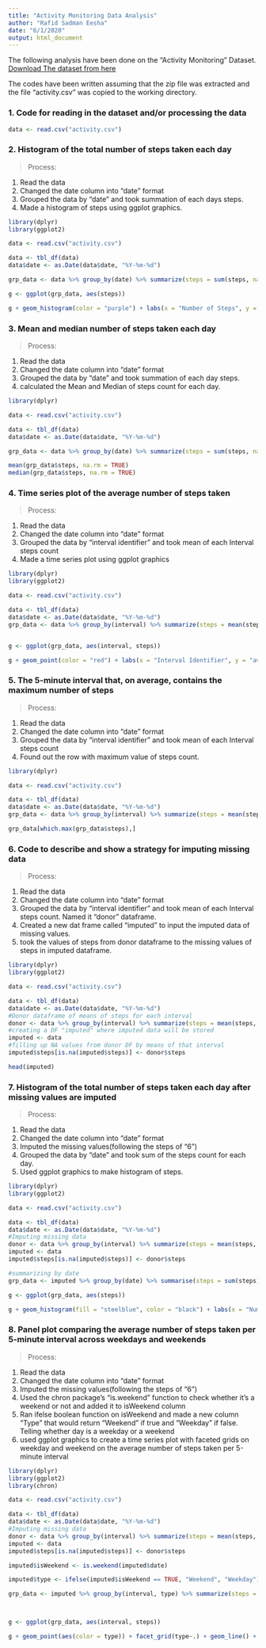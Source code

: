 ---
title: "Activity Monitoring Data Analysis"
author: "Rafid Sadman Eesha"
date: "6/1/2020"
output: html_document
---
The following analysis have been done on the "Activity Monitoring" Dataset. 
[Download The dataset from here](https://d396qusza40orc.cloudfront.net/repdata%2Fdata%2Factivity.zip)

The codes have been written assuming that the zip file was extracted and the file "activity.csv" was copied to the working directory.

### 1. Code for reading in the dataset and/or processing the data

```{r, echo=TRUE}
data <- read.csv("activity.csv")
```

### 2. Histogram of the total number of steps taken each day
> Process: 

1. Read the data
2. Changed the date column into "date" format
3. Grouped the data by "date" and took summation of each days steps.
4. Made a histogram of steps using ggplot graphics.

```{r, echo=TRUE}
library(dplyr)
library(ggplot2)

data <- read.csv("activity.csv")

data <- tbl_df(data)
data$date <- as.Date(data$date, "%Y-%m-%d")

grp_data <- data %>% group_by(date) %>% summarize(steps = sum(steps, na.rm = TRUE))

g <- ggplot(grp_data, aes(steps))

g + geom_histogram(color = "purple") + labs(x = "Number of Steps", y = "Days Count", title ="Steps each day Histogram")

```

### 3. Mean and median number of steps taken each day
>Process:

1. Read the data
2. Changed the date column into "date" format
3. Grouped the data by "date" and took summation of each day steps.
4. calculated the Mean and Median of steps count for each day.

```{r, echo=TRUE}
library(dplyr)

data <- read.csv("activity.csv")

data <- tbl_df(data)
data$date <- as.Date(data$date, "%Y-%m-%d")

grp_data <- data %>% group_by(date) %>% summarize(steps = sum(steps, na.rm = TRUE))

mean(grp_data$steps, na.rm = TRUE)
median(grp_data$steps, na.rm = TRUE)
```

### 4. Time series plot of the average number of steps taken
> Process: 

1. Read the data
2. Changed the date column into "date" format
3. Grouped the data by "interval identifier" and took mean of each Interval steps count
4. Made a time series plot using ggplot graphics

```{r, echo=TRUE}
library(dplyr)
library(ggplot2)

data <- read.csv("activity.csv")

data <- tbl_df(data)
data$date <- as.Date(data$date, "%Y-%m-%d")
grp_data <- data %>% group_by(interval) %>% summarize(steps = mean(steps, na.rm = TRUE))


g <- ggplot(grp_data, aes(interval, steps))

g + geom_point(color = "red") + labs(x = "Interval Identifier", y = "average steps", title = "Time series plot of the average number of steps taken by Intervals")

```

### 5. The 5-minute interval that, on average, contains the maximum number of steps
> Process:

1. Read the data
2. Changed the date column into "date" format
3. Grouped the data by "interval identifier" and took mean of each Interval steps count
4. Found out the row with maximum value of steps count.

```{r, echo=TRUE}
library(dplyr)

data <- read.csv("activity.csv")

data <- tbl_df(data)
data$date <- as.Date(data$date, "%Y-%m-%d")
grp_data <- data %>% group_by(interval) %>% summarize(steps = mean(steps, na.rm = TRUE))

grp_data[which.max(grp_data$steps),]
```

### 6. Code to describe and show a strategy for imputing missing data
>Process: 

1. Read the data
2. Changed the date column into "date" format
3. Grouped the data by "interval identifier" and took mean of each Interval steps count. Named it "donor" dataframe.
4. Created a new dat frame called "imputed" to input the imputed data of missing values.
5. took the values of steps from donor dataframe to the missing values of steps in imputed dataframe.

```{r, echo=TRUE}
library(dplyr)
library(ggplot2)

data <- read.csv("activity.csv")

data <- tbl_df(data)
data$date <- as.Date(data$date, "%Y-%m-%d")
#Donor dataframe of means of steps for each interval
donor <- data %>% group_by(interval) %>% summarize(steps = mean(steps, na.rm = TRUE))
#creating a DF "imputed" where imputed data will be stored 
imputed <- data
#filling up NA values from donor DF by means of that interval
imputed$steps[is.na(imputed$steps)] <- donor$steps

head(imputed)
```

### 7. Histogram of the total number of steps taken each day after missing values are imputed
>Process: 

1. Read the data
2. Changed the date column into "date" format
3. Imputed the missing values(following the steps of "6")
4. Grouped the data by "date" and took sum of the steps count for each day.
5. Used ggplot graphics to make histogram of steps.

```{r, echo=TRUE}
library(dplyr)
library(ggplot2)

data <- read.csv("activity.csv")

data <- tbl_df(data)
data$date <- as.Date(data$date, "%Y-%m-%d")
#Imputing missing data
donor <- data %>% group_by(interval) %>% summarize(steps = mean(steps, na.rm = TRUE))
imputed <- data
imputed$steps[is.na(imputed$steps)] <- donor$steps

#summarizing by date
grp_data <- imputed %>% group_by(date) %>% summarise(steps = sum(steps))

g <- ggplot(grp_data, aes(steps))

g + geom_histogram(fill = "steelblue", color = "black") + labs(x = "Number of Steps", y = "Days Count", title = "Steps each day Histogram after imputing missing data") 
```

### 8. Panel plot comparing the average number of steps taken per 5-minute interval across weekdays and weekends
> Process: 

1. Read the data
2. Changed the date column into "date" format
3. Imputed the missing values(following the steps of "6")
4. Used the chron package's "is.weekend" function to check whether it's a weekend or not and added it to isWeekend column
5. Ran ifelse boolean function on isWeekend and made a new column "Type" that would return "Weekend" if true and "Weekday" if false. Telling whether day is a weekday or a weekend
6. used ggplot graphics to create a time series plot with faceted grids on weekday and weekend on the average number of steps taken per 5-minute interval

```{r, echo=TRUE}
library(dplyr)
library(ggplot2)
library(chron)

data <- read.csv("activity.csv")

data <- tbl_df(data)
data$date <- as.Date(data$date, "%Y-%m-%d")
#Imputing missing data
donor <- data %>% group_by(interval) %>% summarize(steps = mean(steps, na.rm = TRUE))
imputed <- data
imputed$steps[is.na(imputed$steps)] <- donor$steps

imputed$isWeekend <- is.weekend(imputed$date)

imputed$type <- ifelse(imputed$isWeekend == TRUE, "Weekend", "Weekday")

grp_data <- imputed %>% group_by(interval, type) %>% summarize(steps = mean(steps))



g <- ggplot(grp_data, aes(interval, steps))

g + geom_point(aes(color = type)) + facet_grid(type~.) + geom_line() + labs(x = "Interval", y = "Number of Steps", title = "Comparison of average number of steps taken")

```











